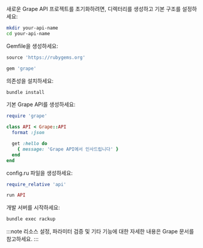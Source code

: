 새로운 Grape API 프로젝트를 초기화하려면, 디렉터리를 생성하고 기본 구조를 설정하세요:

```bash
mkdir your-api-name
cd your-api-name
```

Gemfile을 생성하세요:

```ruby title="Gemfile"
source 'https://rubygems.org'

gem 'grape'
```

의존성을 설치하세요:

```bash
bundle install
```

기본 Grape API를 생성하세요:

```ruby title="api.rb"
require 'grape'

class API < Grape::API
  format :json

  get :hello do
    { message: 'Grape API에서 인사드립니다' }
  end
end
```

config.ru 파일을 생성하세요:

```ruby title="config.ru"
require_relative 'api'

run API
```

개발 서버를 시작하세요:

```bash
bundle exec rackup
```

:::note
리소스 설정, 파라미터 검증 및 기타 기능에 대한 자세한 내용은 Grape 문서를 참고하세요.
:::
